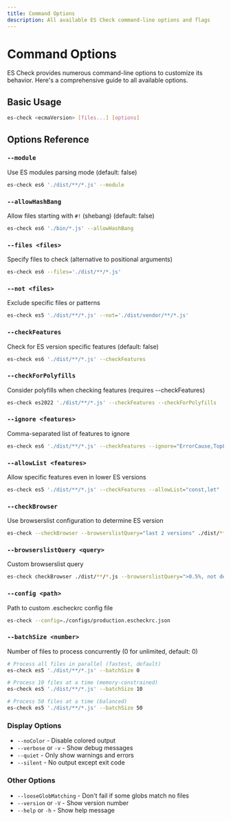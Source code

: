 ```yaml
---
title: Command Options
description: All available ES Check command-line options and flags
---
```


# Command Options

ES Check provides numerous command-line options to customize its behavior. Here's a comprehensive guide to all available options.

## Basic Usage

```bash
es-check <ecmaVersion> [files...] [options]
```

## Options Reference

### `--module`
Use ES modules parsing mode (default: false)

```bash
es-check es6 './dist/**/*.js' --module
```

### `--allowHashBang`
Allow files starting with `#!` (shebang) (default: false)

```bash
es-check es6 './bin/*.js' --allowHashBang
```

### `--files <files>`
Specify files to check (alternative to positional arguments)

```bash
es-check es6 --files='./dist/**/*.js'
```

### `--not <files>`
Exclude specific files or patterns

```bash
es-check es5 './dist/**/*.js' --not='./dist/vendor/**/*.js'
```

### `--checkFeatures`
Check for ES version specific features (default: false)

```bash
es-check es6 './dist/**/*.js' --checkFeatures
```

### `--checkForPolyfills`
Consider polyfills when checking features (requires --checkFeatures)

```bash
es-check es2022 './dist/**/*.js' --checkFeatures --checkForPolyfills
```

### `--ignore <features>`
Comma-separated list of features to ignore

```bash
es-check es6 './dist/**/*.js' --checkFeatures --ignore="ErrorCause,TopLevelAwait"
```

### `--allowList <features>`
Allow specific features even in lower ES versions

```bash
es-check es5 './dist/**/*.js' --checkFeatures --allowList="const,let"
```

### `--checkBrowser`
Use browserslist configuration to determine ES version

```bash
es-check --checkBrowser --browserslistQuery="last 2 versions" ./dist/**/*.js
```

### `--browserslistQuery <query>`
Custom browserslist query

```bash
es-check checkBrowser ./dist/**/*.js --browserslistQuery=">0.5%, not dead"
```

### `--config <path>`
Path to custom .escheckrc config file

```bash
es-check --config=./configs/production.escheckrc.json
```

### `--batchSize <number>`
Number of files to process concurrently (0 for unlimited, default: 0)

```bash
# Process all files in parallel (fastest, default)
es-check es5 './dist/**/*.js' --batchSize 0

# Process 10 files at a time (memory-constrained)  
es-check es5 './dist/**/*.js' --batchSize 10

# Process 50 files at a time (balanced)
es-check es5 './dist/**/*.js' --batchSize 50
```

### Display Options

- `--noColor` - Disable colored output
- `--verbose` or `-v` - Show debug messages
- `--quiet` - Only show warnings and errors
- `--silent` - No output except exit code

### Other Options

- `--looseGlobMatching` - Don't fail if some globs match no files
- `--version` or `-V` - Show version number
- `--help` or `-h` - Show help message